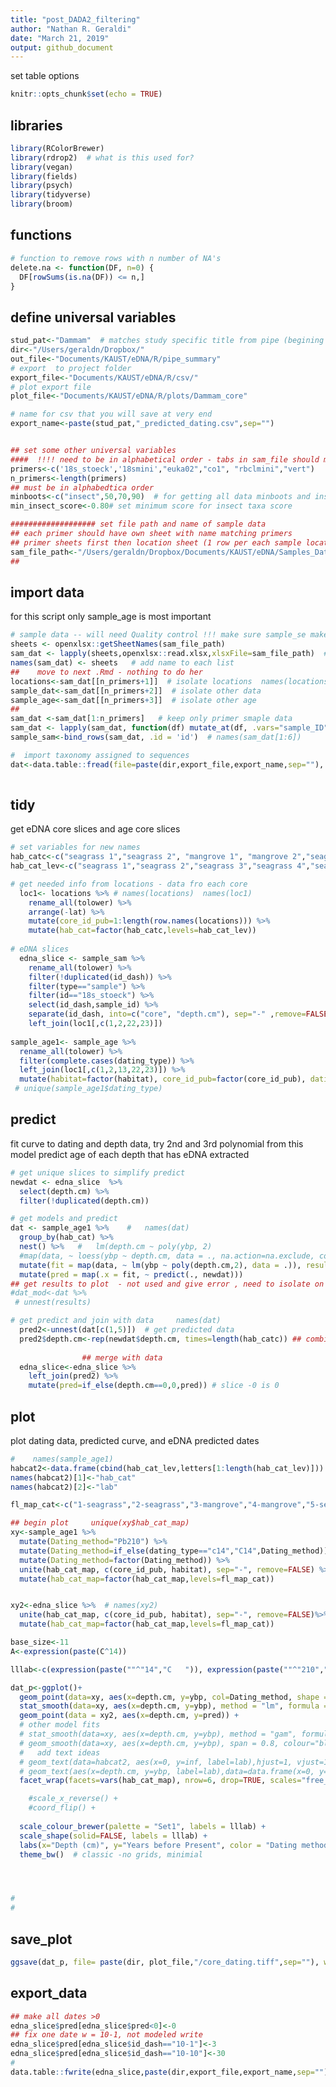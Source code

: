 ```yaml
---
title: "post_DADA2_filtering"
author: "Nathan R. Geraldi"
date: "March 21, 2019"
output: github_document
---
```


set table options
```r
knitr::opts_chunk$set(echo = TRUE)
```

## libraries
```r
library(RColorBrewer)
library(rdrop2)  # what is this used for?
library(vegan)
library(fields)
library(psych)
library(tidyverse) 
library(broom)
```

## functions
```r
# function to remove rows with n number of NA's
delete.na <- function(DF, n=0) {
  DF[rowSums(is.na(DF)) <= n,]
}
```


## define universal variables
```r
stud_pat<-"Dammam"  # matches study specific title from pipe (begining of files).
dir<-"/Users/geraldn/Dropbox/"
out_file<-"Documents/KAUST/eDNA/R/pipe_summary"
# export  to project folder
export_file<-"Documents/KAUST/eDNA/R/csv/"
# plot export file
plot_file<-"Documents/KAUST/eDNA/R/plots/Dammam_core"

# name for csv that you will save at very end
export_name<-paste(stud_pat,"_predicted_dating.csv",sep="")


## set some other universal variables
####  !!!! need to be in alphabetical order - tabs in sam_file should match these names too !!!!! also have "type"" column
primers<-c('18s_stoeck','18smini',"euka02","co1", "rbclmini","vert")
n_primers<-length(primers)
## must be in alphabedtica order
minboots<-c("insect",50,70,90)  # for getting all data minboots and insect data
min_insect_score<-0.80# set minimum score for insect taxa score

################### set file path and name of sample data
## each primer should have own sheet with name matching primers
## primer sheets first then location sheet (1 row per each sample location), then other sheets with relevent data
sam_file_path<-"/Users/geraldn/Dropbox/Documents/KAUST/eDNA/Samples_Data/Dammam/Dammam_sample_data_all.xlsx" ## set sample data file
##

```

## import data
for this script only sample_age is most important
```r
# sample data -- will need Quality control !!! make sure sample_se make sense
sheets <- openxlsx::getSheetNames(sam_file_path)
sam_dat <- lapply(sheets,openxlsx::read.xlsx,xlsxFile=sam_file_path)  # mes1<-sam_dat[[2]]   names(mes1)
names(sam_dat) <- sheets   # add name to each list
##    move to next .Rmd - nothing to do her
locations<-sam_dat[[n_primers+1]]  # isolate locations  names(locations)
sample_dat<-sam_dat[[n_primers+2]]  # isolate other data
sample_age<-sam_dat[[n_primers+3]]  # isolate other age
##
sam_dat <-sam_dat[1:n_primers]   # keep only primer smaple data
sam_dat <- lapply(sam_dat, function(df) mutate_at(df, .vars="sample_ID", as.character))  # make sure sample_ID is character
sample_sam<-bind_rows(sam_dat, .id = 'id')  # names(sam_dat[1:6]) 

#  import taxonomy assigned to sequences  
dat<-data.table::fread(file=paste(dir,export_file,export_name,sep=""), sep=",")
    
```

## tidy
get eDNA core slices and age core slices
```r
# set variables for new names
hab_catc<-c("seagrass 1","seagrass 2", "mangrove 1", "mangrove 2","seagrass 3","seagrass 4","mangrove 3", "mangrove 4", "mangrove 5","seagrass 5","seagrass 6")
hab_cat_lev<-c("seagrass 1","seagrass 2","seagrass 3","seagrass 4","seagrass 5","seagrass 6", "mangrove 1", "mangrove 2","mangrove 3", "mangrove 4", "mangrove 5")

# get needed info from locations - data fro each core
  loc1<- locations %>% # names(locations)  names(loc1)
    rename_all(tolower) %>% 
    arrange(-lat) %>% 
    mutate(core_id_pub=1:length(row.names(locations))) %>% 
    mutate(hab_cat=factor(hab_catc,levels=hab_cat_lev))
  
# eDNA slices
  edna_slice <- sample_sam %>% 
    rename_all(tolower) %>% 
    filter(!duplicated(id_dash)) %>% 
    filter(type=="sample") %>% 
    filter(id=="18s_stoeck") %>% 
    select(id_dash,sample_id) %>% 
    separate(id_dash, into=c("core", "depth.cm"), sep="-" ,remove=FALSE, convert=TRUE) %>% 
    left_join(loc1[,c(1,2,22,23)])
    
sample_age1<- sample_age %>% 
  rename_all(tolower) %>% 
  filter(complete.cases(dating_type)) %>% 
  left_join(loc1[,c(1,2,13,22,23)]) %>% 
  mutate(habitat=factor(habitat), core_id_pub=factor(core_id_pub), dating_type=factor(dating_type,levels=c("pb","c14","Linear correction")))
 # unique(sample_age1$dating_type)

```

## predict
fit curve to dating and depth data, try 2nd and 3rd polynomial
from this model predict age of each depth that has eDNA extracted
```r
# get unique slices to simplify predict
newdat <- edna_slice  %>% 
  select(depth.cm) %>% 
  filter(!duplicated(depth.cm))

# get models and predict
dat <- sample_age1 %>%    #   names(dat)
  group_by(hab_cat) %>% 
  nest() %>%   #   lm(depth.cm ~ poly(ybp, 2) 
  #map(data, ~ loess(ybp ~ depth.cm, data = ., na.action=na.exclude, control=loess.control(surface="direct")))
  mutate(fit = map(data, ~ lm(ybp ~ poly(depth.cm,2), data = .)), results = map(fit, augment)) %>%  ## glance from broom, augment to keep row for each entry
  mutate(pred = map(.x = fit, ~ predict(., newdat)))
## get results to plot  - not used and give error , need to isolate on column
#dat_mod<-dat %>% 
 # unnest(results)

# get predict and join with data     names(dat)
  pred2<-unnest(dat[c(1,5)])  # get predicted data
  pred2$depth.cm<-rep(newdat$depth.cm, times=length(hab_catc)) ## combine
  
                ## merge with data
  edna_slice<-edna_slice %>% 
    left_join(pred2) %>% 
    mutate(pred=if_else(depth.cm==0,0,pred)) # slice -0 is 0

```


## plot
plot dating data, predicted curve, and eDNA predicted dates
```r
#    names(sample_age1)
habcat2<-data.frame(cbind(hab_cat_lev,letters[1:length(hab_cat_lev)]))
names(habcat2)[1]<-"hab_cat"
names(habcat2)[2]<-"lab"

fl_map_cat<-c("1-seagrass","2-seagrass","3-mangrove","4-mangrove","5-seagrass","6-seagrass","7-mangrove","8-mangrove","9-mangrove","10-seagrass","11-seagrass")

## begin plot     unique(xy$hab_cat_map)
xy<-sample_age1 %>% 
  mutate(Dating_method="Pb210") %>% 
  mutate(Dating_method=if_else(dating_type=="c14","C14",Dating_method)) %>% 
  mutate(Dating_method=factor(Dating_method)) %>% 
  unite(hab_cat_map, c(core_id_pub, habitat), sep="-", remove=FALSE) %>% 
  mutate(hab_cat_map=factor(hab_cat_map,levels=fl_map_cat))


xy2<-edna_slice %>%  # names(xy2)
  unite(hab_cat_map, c(core_id_pub, habitat), sep="-", remove=FALSE)%>% 
  mutate(hab_cat_map=factor(hab_cat_map,levels=fl_map_cat))

base_size<-11
A<-expression(paste(C^14))

lllab<-c(expression(paste(""^"14","C   ")), expression(paste(""^"210","Pb ")))   ## labels for dating, spaces added to align labels

dat_p<-ggplot()+
  geom_point(data=xy, aes(x=depth.cm, y=ybp, col=Dating_method, shape = Dating_method),size = 2)+
  stat_smooth(data=xy, aes(x=depth.cm, y=ybp), method = "lm", formula = y ~ poly(x, 2), colour="black", size=0.5) +
  geom_point(data = xy2, aes(x=depth.cm, y=pred)) +
  # other model fits
  # stat_smooth(data=xy, aes(x=depth.cm, y=ybp), method = "gam", formula = y ~ s(x, bs = "cs"), colour="grey", size=0.5) +
  # geom_smooth(data=xy, aes(x=depth.cm, y=ybp), span = 0.8, colour="black", size=0.5)   + #loess 
  #   add text ideas
  # geom_text(data=habcat2, aes(x=0, y=inf, label=lab),hjust=1, vjust=1) +
  # geom_text(aes(x=depth.cm, y=ybp, label=lab),data=data.frame(x=0, y=Inf, lab=habcat2$lab, hab_cat=habcat2$hab_cat), vjust=1)  ## NEED TOOO add lab colum to xy with labels
  facet_wrap(facets=vars(hab_cat_map), nrow=6, drop=TRUE, scales="free_y", dir="v", shrink=FALSE) + # fixed

    #scale_x_reverse() +
    #coord_flip() +
  
  scale_colour_brewer(palette = "Set1", labels = lllab) +
  scale_shape(solid=FALSE, labels = lllab) +
  labs(x="Depth (cm)", y="Years before Present", color = "Dating method", shape = "Dating method") +
  theme_bw()  # classic -no grids, minimial




#  
# 

```

## save_plot
```r
ggsave(dat_p, file= paste(dir, plot_file,"/core_dating.tiff",sep=""), width = 15, height = 20, units = "cm", dpi="print")


```

## export_data
```r
## make all dates >0
edna_slice$pred[edna_slice$pred<0]<-0
## fix one date w = 10-1, not modeled write
edna_slice$pred[edna_slice$id_dash=="10-1"]<-3
edna_slice$pred[edna_slice$id_dash=="10-10"]<-30
#
data.table::fwrite(edna_slice,paste(dir,export_file,export_name,sep=""),row.names=F, sep=",")

```

